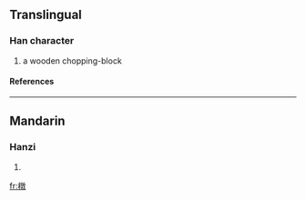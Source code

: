 ==Translingual==
===Han character===
{{Han char|rn=75|rad=木|as=12|sn=16|four=4894<sub>0</sub>|canj=木卜木大 (DYDK)}}
# a wooden chopping-block
====References====
{{Han ref|kx=0553.170|dkj=15541|dj=0942.040|hdz=21294.110|uh=6A54|ud=27220|bh=E9D3|bd=59859}}

----
==Mandarin==
===Hanzi===
{{cmn-hanzi|pin=[[tuí]] (tui2)|wg=t'ui<sup>2</sup>}}
# {{defn|Mandarin}}

[[fr:橔]]